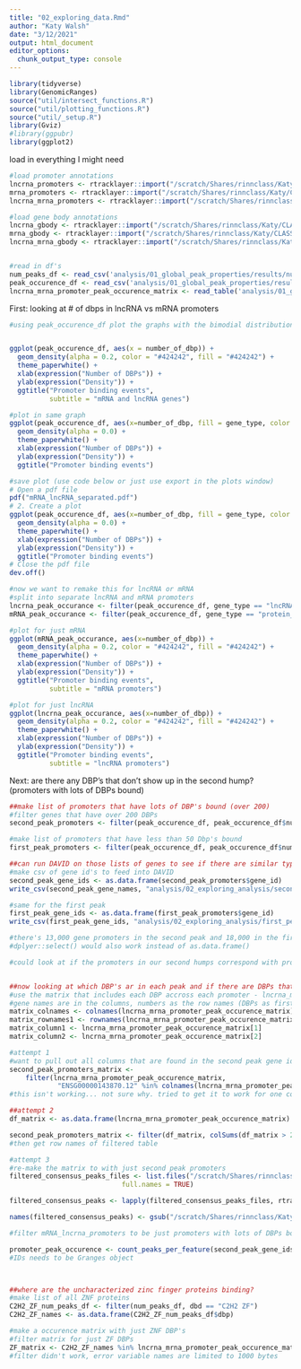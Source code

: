 ```yaml
---
title: "02_exploring_data.Rmd"
author: "Katy Walsh"
date: "3/12/2021"
output: html_document
editor_options: 
  chunk_output_type: console
---
```



```r
library(tidyverse)
library(GenomicRanges)
source("util/intersect_functions.R")
source("util/plotting_functions.R")
source("util/_setup.R")
library(Gviz)
#library(ggpubr)
library(ggplot2)
```


load in everything I might need
```r
#load promoter annotations
lncrna_promoters <- rtracklayer::import("/scratch/Shares/rinnclass/Katy/CLASS_2021/analysis/00_consensus_peaks/results/gene_annotation/lncrna_promoters.gtf")
mrna_promoters <- rtracklayer::import("/scratch/Shares/rinnclass/Katy/CLASS_2021/analysis/00_consensus_peaks/results/gene_annotation/mrna_promoters.gtf")
lncrna_mrna_promoters <- rtracklayer::import("/scratch/Shares/rinnclass/Katy/CLASS_2021/analysis/00_consensus_peaks/results/gene_annotation/lncrna_mrna_promoters.gtf")

#load gene body annotations
lncrna_gbody <- rtracklayer::import("/scratch/Shares/rinnclass/Katy/CLASS_2021/analysis/00_consensus_peaks/results/gene_annotation/lncrna_genebody.gtf")
mrna_gbody <- rtracklayer::import("/scratch/Shares/rinnclass/Katy/CLASS_2021/analysis/00_consensus_peaks/results/gene_annotation/mrna_genebody.gtf")
lncrna_mrna_gbody <- rtracklayer::import("/scratch/Shares/rinnclass/Katy/CLASS_2021/analysis/00_consensus_peaks/results/gene_annotation/lncrna_mrna_genebody.gtf")


#read in df's
num_peaks_df <- read_csv('analysis/01_global_peak_properties/results/num_peaks_df.csv')
peak_occurence_df <- read_csv('analysis/01_global_peak_properties/results/peak_occurence_dataframe.csv')
lncrna_mrna_promoter_peak_occurence_matrix <- read_table('analysis/01_global_peak_properties/results/lncrna_mrna_promoter_peak_occurence_matrix.tsv')

```

First: looking at # of dbps in lncRNA vs mRNA promoters
```r
#using peak_occurence_df plot the graphs with the bimodial distribution from Rmd 10


ggplot(peak_occurence_df, aes(x = number_of_dbp)) + 
  geom_density(alpha = 0.2, color = "#424242", fill = "#424242") +
  theme_paperwhite() +
  xlab(expression("Number of DBPs")) +
  ylab(expression("Density")) +
  ggtitle("Promoter binding events",
          subtitle = "mRNA and lncRNA genes")

#plot in same graph
ggplot(peak_occurence_df, aes(x=number_of_dbp, fill = gene_type, color = gene_type)) +
  geom_density(alpha = 0.0) +
  theme_paperwhite() +
  xlab(expression("Number of DBPs")) +
  ylab(expression("Density")) +
  ggtitle("Promoter binding events")

#save plot (use code below or just use export in the plots window)
# Open a pdf file
pdf("mRNA_lncRNA_separated.pdf") 
# 2. Create a plot
ggplot(peak_occurence_df, aes(x=number_of_dbp, fill = gene_type, color = gene_type)) +
  geom_density(alpha = 0.0) +
  theme_paperwhite() +
  xlab(expression("Number of DBPs")) +
  ylab(expression("Density")) +
  ggtitle("Promoter binding events")
# Close the pdf file
dev.off()

#now we want to remake this for lncRNA or mRNA
#split into separate lncRNA and mRNA promoters
lncrna_peak_occurance <- filter(peak_occurence_df, gene_type == "lncRNA")
mRNA_peak_occurance <- filter(peak_occurence_df, gene_type == "protein_coding")

#plot for just mRNA
ggplot(mRNA_peak_occurance, aes(x=number_of_dbp)) + 
  geom_density(alpha = 0.2, color = "#424242", fill = "#424242") +
  theme_paperwhite() +
  xlab(expression("Number of DBPs")) +
  ylab(expression("Density")) +
  ggtitle("Promoter binding events",
          subtitle = "mRNA promoters")

#plot for just lncRNA
ggplot(lncrna_peak_occurance, aes(x=number_of_dbp)) + 
  geom_density(alpha = 0.2, color = "#424242", fill = "#424242") +
  theme_paperwhite() +
  xlab(expression("Number of DBPs")) +
  ylab(expression("Density")) +
  ggtitle("Promoter binding events",
          subtitle = "lncRNA promoters")

```

Next: are there any DBP's that don't show up in the second hump? (promoters with lots of DBPs bound)
```r
##make list of promoters that have lots of DBP's bound (over 200)
#filter genes that have over 200 DBPs
second_peak_promoters <- filter(peak_occurence_df, peak_occurence_df$number_of_dbp > 200)

#make list of promoters that have less than 50 Dbp's bound
first_peak_promoters <- filter(peak_occurence_df, peak_occurence_df$number_of_dbp < 50)

##can run DAVID on those lists of genes to see if there are similar types of genes enriched at either peak
#make csv of gene id's to feed into DAVID
second_peak_gene_ids <- as.data.frame(second_peak_promoters$gene_id)
write_csv(second_peak_gene_names, "analysis/02_exploring_analysis/second_peak_gene_ids")

#same for the first peak
first_peak_gene_ids <- as.data.frame(first_peak_promoters$gene_id)
write_csv(first_peak_gene_ids, "analysis/02_exploring_analysis/first_peak_gene_ids")

#there's 13,000 gene promoters in the second peak and 18,000 in the first so gene ontology analysis likely won't work well since there's so many genes in each
#dplyer::select() would also work instead of as.data.frame()

#could look at if the promoters in our second humps correspond with promoters with lots of DBPs in last class's paper


##now looking at which DBP's ar in each peak and if there are DBPs that aren't in the second peak
#use the matrix that includes each DBP accross each promoter - lncrna_mrna_promoter_peak_matrix
#gene names are in the columns, numbers as the row names (DBPs as first column but as their gene IDs)
matrix_colnames <- colnames(lncrna_mrna_promoter_peak_occurence_matrix)
matrix_rownames1 <- rownames(lncrna_mrna_promoter_peak_occurence_matrix[1])
matrix_column1 <- lncrna_mrna_promoter_peak_occurence_matrix[1]
matrix_column2 <- lncrna_mrna_promoter_peak_occurence_matrix[2]

#attempt 1
#want to pull out all columns that are found in the second peak gene id's list... not sure how
second_peak_promoters_matrix <- 
    filter(lncrna_mrna_promoter_peak_occurence_matrix,
            "ENSG00000143870.12" %in% colnames(lncrna_mrna_promoter_peak_occurence_matrix))
#this isn't working... not sure why. tried to get it to work for one column before matching to second_peak_gene_ids

##attempt 2
df_matrix <- as.data.frame(lncrna_mrna_promoter_peak_occurence_matrix)

second_peak_promoters_matrix <- filter(df_matrix, colSums(df_matrix > 200))
#then get row names of filtered table

#attempt 3
#re-make the matrix to with just second peak promoters
filtered_consensus_peaks_files <- list.files("/scratch/Shares/rinnclass/Katy/CLASS_2021/analysis/00_consensus_peaks/results/filtered_consensus/", pattern = "*.bed",
                            full.names = TRUE)

filtered_consensus_peaks <- lapply(filtered_consensus_peaks_files, rtracklayer::import)

names(filtered_consensus_peaks) <- gsub("/scratch/Shares/rinnclass/Katy/CLASS_2021/analysis/00_consensus_peaks/results/filtered_consensus//|_filtered_consensus_peaks.bed", "", filtered_consensus_peaks_files)

#filter mRNA_lncrna_promoters to be just promoters with lots of DBPs bound (second_peak_gene_ids)

promoter_peak_occurence <- count_peaks_per_feature(second_peak_gene_ids_Grange, filtered_consensus_peaks, type = "occurrence")
#IDs needs to be Granges object




```

```r
##where are the uncharacterized zinc finger proteins binding?
#make list of all ZNF proteins
C2H2_ZF_num_peaks_df <- filter(num_peaks_df, dbd == "C2H2 ZF")
C2H2_ZF_names <- as.data.frame(C2H2_ZF_num_peaks_df$dbp)

#make a occurence matrix with just ZNF DBP's
#filter matrix for just ZF DBPs
ZF_matrix <- C2H2_ZF_names %in% lncrna_mrna_promoter_peak_occurence_matrix
#filter didn't work, error variable names are limited to 1000 bytes



```


